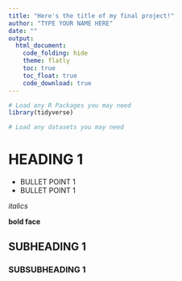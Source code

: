 ```yaml
---
title: "Here's the title of my final project!"
author: "TYPE YOUR NAME HERE"
date: ""
output: 
  html_document:
    code_folding: hide
    theme: flatly
    toc: true
    toc_float: true
    code_download: true
---
```


```r
# Load any R Packages you may need
library(tidyverse)

```

```r
# Load any datasets you may need

```


# HEADING 1

- BULLET POINT 1
- BULLET POINT 1

*italics*

**bold face**

## SUBHEADING 1

### SUBSUBHEADING 1






